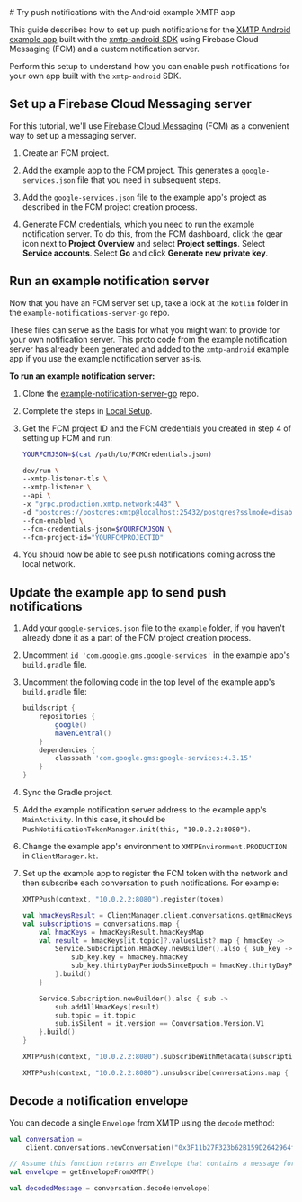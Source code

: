
<AutoBreadcrumb />
# Try push notifications with the Android example XMTP app

This guide describes how to set up push notifications for the [XMTP Android example app](https://github.com/xmtp/xmtp-android/tree/main/example) built with the [xmtp-android SDK](https://github.com/xmtp/xmtp-android) using Firebase Cloud Messaging (FCM) and a custom notification server.

Perform this setup to understand how you can enable push notifications for your own app built with the `xmtp-android` SDK.

## Set up a Firebase Cloud Messaging server

For this tutorial, we'll use [Firebase Cloud Messaging](https://console.firebase.google.com/) (FCM) as a convenient way to set up a messaging server.

1. Create an FCM project.

2. Add the example app to the FCM project. This generates a `google-services.json` file that you need in subsequent steps.

3. Add the `google-services.json` file to the example app's project as described in the FCM project creation process.

4. Generate FCM credentials, which you need to run the example notification server. To do this, from the FCM dashboard, click the gear icon next to **Project Overview** and select **Project settings**. Select **Service accounts**. Select **Go** and click **Generate new private key**.

## Run an example notification server

Now that you have an FCM server set up, take a look at the `kotlin` folder in the `example-notifications-server-go` repo.

These files can serve as the basis for what you might want to provide for your own notification server. This proto code from the example notification server has already been generated and added to the `xmtp-android` example app if you use the example notification server as-is.

**To run an example notification server:**

1. Clone the [example-notification-server-go](https://github.com/xmtp/example-notification-server-go) repo.

2. Complete the steps in [Local Setup](https://github.com/xmtp/example-notification-server-go/blob/np/export-kotlin-proto-code/README.md#local-setup).

3. Get the FCM project ID and the FCM credentials you created in step 4 of setting up FCM and run:

   ```bash [Bash]
   YOURFCMJSON=$(cat /path/to/FCMCredentials.json)
   ```

   ```bash [Bash]
   dev/run \
   --xmtp-listener-tls \
   --xmtp-listener \
   --api \
   -x "grpc.production.xmtp.network:443" \
   -d "postgres://postgres:xmtp@localhost:25432/postgres?sslmode=disable" \
   --fcm-enabled \
   --fcm-credentials-json=$YOURFCMJSON \
   --fcm-project-id="YOURFCMPROJECTID"
   ```

4. You should now be able to see push notifications coming across the local network.

## Update the example app to send push notifications

1. Add your `google-services.json` file to the `example` folder, if you haven't already done it as a part of the FCM project creation process.

2. Uncomment `id 'com.google.gms.google-services'` in the example app's `build.gradle` file.

3. Uncomment the following code in the top level of the example app's `build.gradle` file:

   ```groovy [Groovy]
   buildscript {
       repositories {
           google()
           mavenCentral()
       }
       dependencies {
           classpath 'com.google.gms:google-services:4.3.15'
       }
   }
   ```

4. Sync the Gradle project.

5. Add the example notification server address to the example app's `MainActivity`. In this case, it should be `PushNotificationTokenManager.init(this, "10.0.2.2:8080")`.

6. Change the example app's environment to `XMTPEnvironment.PRODUCTION` in `ClientManager.kt`.

7. Set up the example app to register the FCM token with the network and then subscribe each conversation to push notifications. For example:

   ```kotlin [Kotlin]
   XMTPPush(context, "10.0.2.2:8080").register(token)
   ```

   ```kotlin [Kotlin]
   val hmacKeysResult = ClientManager.client.conversations.getHmacKeys()
   val subscriptions = conversations.map {
       val hmacKeys = hmacKeysResult.hmacKeysMap
       val result = hmacKeys[it.topic]?.valuesList?.map { hmacKey ->
           Service.Subscription.HmacKey.newBuilder().also { sub_key ->
               sub_key.key = hmacKey.hmacKey
               sub_key.thirtyDayPeriodsSinceEpoch = hmacKey.thirtyDayPeriodsSinceEpoch
           }.build()
       }

       Service.Subscription.newBuilder().also { sub ->
           sub.addAllHmacKeys(result)
           sub.topic = it.topic
           sub.isSilent = it.version == Conversation.Version.V1
       }.build()
   }

   XMTPPush(context, "10.0.2.2:8080").subscribeWithMetadata(subscriptions)
   ```

   ```kotlin [Kotlin]
   XMTPPush(context, "10.0.2.2:8080").unsubscribe(conversations.map { it.topic })
   ```

## Decode a notification envelope

You can decode a single `Envelope` from XMTP using the `decode` method:

```kotlin [Kotlin]
val conversation =
    client.conversations.newConversation("0x3F11b27F323b62B159D2642964fa27C46C841897")

// Assume this function returns an Envelope that contains a message for the above conversation
val envelope = getEnvelopeFromXMTP()

val decodedMessage = conversation.decode(envelope)
```